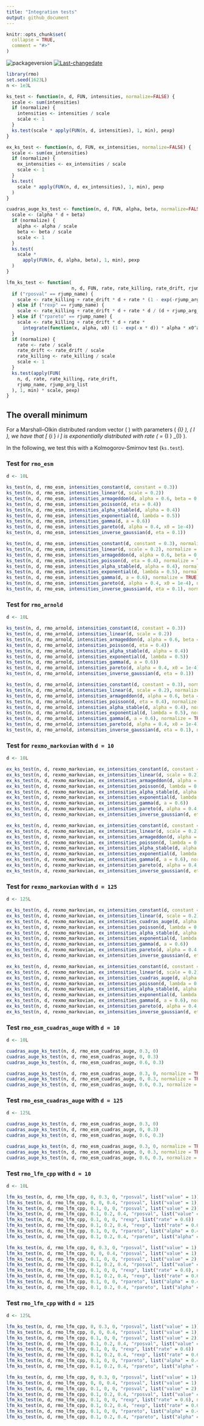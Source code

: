 ```yaml
---
title: "Integration tests"
output: github_document
---
```


```r
knitr::opts_chunk$set(
  collapse = TRUE,
  comment = "#>"
)
```

![packageversion](https://img.shields.io/badge/Package%20version-`r unname(desc::desc_get("Version"))`-orange.svg?style=flat-square)
[![Last-changedate](https://img.shields.io/badge/last%20change-`r gsub('-','--', Sys.Date())`-yellowgreen.svg)](/commits/master)

```r
library(rmo)
set.seed(1623L)
n <- 1e3L

ks_test <- function(n, d, FUN, intensities, normalize=FALSE) {
  scale <- sum(intensities)
  if (normalize) {
    intensities <- intensities / scale
    scale <- 1
  }
  ks.test(scale * apply(FUN(n, d, intensities), 1, min), pexp)
}

ex_ks_test <- function(n, d, FUN, ex_intensities, normalize=FALSE) {
  scale <- sum(ex_intensities)
  if (normalize) {
    ex_intensities <- ex_intensities / scale
    scale <- 1
  }
  ks.test(
    scale * apply(FUN(n, d, ex_intensities), 1, min), pexp
  )
}

cuadras_auge_ks_test <- function(n, d, FUN, alpha, beta, normalize=FALSE) {
  scale <- (alpha * d + beta)
  if (normalize) {
    alpha <- alpha / scale
    beta <- beta / scale
    scale <- 1
  }
  ks.test(
    scale *
      apply(FUN(n, d, alpha, beta), 1, min), pexp
  )
}

lfm_ks_test <- function(
                        n, d, FUN, rate, rate_killing, rate_drift, rjump_name, rjump_arg_list, normalize=FALSE) {
  if ("rposval" == rjump_name) {
    scale <- rate_killing + rate_drift * d + rate * (1 - exp(-rjump_arg_list$value * d))
  } else if ("rexp" == rjump_name) {
    scale <- rate_killing + rate_drift * d + rate * d / (d + rjump_arg_list$rate)
  } else if ("rpareto" == rjump_name) {
    scale <- rate_killing + rate_drift * d + rate *
      integrate(function(x, alpha, x0) (1 - exp(-x * d)) * alpha * x0^alpha / x^(alpha + 1), 0, Inf, alpha = rjump_arg_list$alpha, x0 = rjump_arg_list$x0)$value
  }
  if (normalize) {
    rate <- rate / scale
    rate_drift <- rate_drift / scale
    rate_killing <- rate_killing / scale
    scale <- 1
  }
  ks.test(apply(FUN(
    n, d, rate, rate_killing, rate_drift,
    rjump_name, rjump_arg_list
  ), 1, min) * scale, pexp)
}
```

## The overall minimum

For a Marshall--Olkin distributed random vector \( \boldsymbol{\tau} \) with parameters \( \lambda_{I} \), \( \emptyset \neq I \subseteq {\{ 1 , \ldots , d \}} \), we have that
\[
  \min_{i \in {\{ 1 , \ldots , d \}}} \tau_i
\]
is exponentially distributed with rate \( \lambda = \sum_{\emptyset \neq I \subseteq {\{ 1 , \ldots , d \}}} \lambda_{I} \).

In the following, we test this with a Kolmogorov-Smirnov test (`ks.test`).


### Test for `rmo_esm`

```r
d <- 10L

ks_test(n, d, rmo_esm, intensities_constant(d, constant = 0.3))
ks_test(n, d, rmo_esm, intensities_linear(d, scale = 0.2))
ks_test(n, d, rmo_esm, intensities_armageddon(d, alpha = 0.6, beta = 0.2))
ks_test(n, d, rmo_esm, intensities_poisson(d, eta = 0.4))
ks_test(n, d, rmo_esm, intensities_alpha_stable(d, alpha = 0.4))
ks_test(n, d, rmo_esm, intensities_exponential(d, lambda = 0.5))
ks_test(n, d, rmo_esm, intensities_gamma(d, a = 0.6))
ks_test(n, d, rmo_esm, intensities_pareto(d, alpha = 0.4, x0 = 1e-4))
ks_test(n, d, rmo_esm, intensities_inverse_gaussian(d, eta = 0.1))

ks_test(n, d, rmo_esm, intensities_constant(d, constant = 0.3), normalize = TRUE)
ks_test(n, d, rmo_esm, intensities_linear(d, scale = 0.2), normalize = TRUE)
ks_test(n, d, rmo_esm, intensities_armageddon(d, alpha = 0.6, beta = 0.2), normalize = TRUE)
ks_test(n, d, rmo_esm, intensities_poisson(d, eta = 0.4), normalize = TRUE)
ks_test(n, d, rmo_esm, intensities_alpha_stable(d, alpha = 0.4), normalize = TRUE)
ks_test(n, d, rmo_esm, intensities_exponential(d, lambda = 0.5), normalize = TRUE)
ks_test(n, d, rmo_esm, intensities_gamma(d, a = 0.6), normalize = TRUE)
ks_test(n, d, rmo_esm, intensities_pareto(d, alpha = 0.4, x0 = 1e-4), normalize = TRUE)
ks_test(n, d, rmo_esm, intensities_inverse_gaussian(d, eta = 0.1), normalize = TRUE)
```

### Test for `rmo_arnold`

```r
d <- 10L

ks_test(n, d, rmo_arnold, intensities_constant(d, constant = 0.3))
ks_test(n, d, rmo_arnold, intensities_linear(d, scale = 0.2))
ks_test(n, d, rmo_arnold, intensities_armageddon(d, alpha = 0.6, beta = 0.2))
ks_test(n, d, rmo_arnold, intensities_poisson(d, eta = 0.4))
ks_test(n, d, rmo_arnold, intensities_alpha_stable(d, alpha = 0.4))
ks_test(n, d, rmo_arnold, intensities_exponential(d, lambda = 0.5))
ks_test(n, d, rmo_arnold, intensities_gamma(d, a = 0.6))
ks_test(n, d, rmo_arnold, intensities_pareto(d, alpha = 0.4, x0 = 1e-4))
ks_test(n, d, rmo_arnold, intensities_inverse_gaussian(d, eta = 0.1))

ks_test(n, d, rmo_arnold, intensities_constant(d, constant = 0.3), normalize = TRUE)
ks_test(n, d, rmo_arnold, intensities_linear(d, scale = 0.2), normalize = TRUE)
ks_test(n, d, rmo_arnold, intensities_armageddon(d, alpha = 0.6, beta = 0.2), normalize = TRUE)
ks_test(n, d, rmo_arnold, intensities_poisson(d, eta = 0.4), normalize = TRUE)
ks_test(n, d, rmo_arnold, intensities_alpha_stable(d, alpha = 0.4), normalize = TRUE)
ks_test(n, d, rmo_arnold, intensities_exponential(d, lambda = 0.5), normalize = TRUE)
ks_test(n, d, rmo_arnold, intensities_gamma(d, a = 0.6), normalize = TRUE)
ks_test(n, d, rmo_arnold, intensities_pareto(d, alpha = 0.4, x0 = 1e-4), normalize = TRUE)
ks_test(n, d, rmo_arnold, intensities_inverse_gaussian(d, eta = 0.1), normalize = TRUE)
```


### Test for `rexmo_markovian` with `d = 10`

```r
d <- 10L

ex_ks_test(n, d, rexmo_markovian, ex_intensities_constant(d, constant = 0.3))
ex_ks_test(n, d, rexmo_markovian, ex_intensities_linear(d, scale = 0.2))
ex_ks_test(n, d, rexmo_markovian, ex_intensities_armageddon(d, alpha = 0.6, beta = 0.2))
ex_ks_test(n, d, rexmo_markovian, ex_intensities_poisson(d, lambda = 0.3, eta = 0.4))
ex_ks_test(n, d, rexmo_markovian, ex_intensities_alpha_stable(d, alpha = 0.4))
ex_ks_test(n, d, rexmo_markovian, ex_intensities_exponential(d, lambda = 0.5))
ex_ks_test(n, d, rexmo_markovian, ex_intensities_gamma(d, a = 0.6))
ex_ks_test(n, d, rexmo_markovian, ex_intensities_pareto(d, alpha = 0.4, x0 = 1e-4))
ex_ks_test(n, d, rexmo_markovian, ex_intensities_inverse_gaussian(d, eta = 0.1))

ex_ks_test(n, d, rexmo_markovian, ex_intensities_constant(d, constant = 0.3), normalize = TRUE)
ex_ks_test(n, d, rexmo_markovian, ex_intensities_linear(d, scale = 0.2), normalize = TRUE)
ex_ks_test(n, d, rexmo_markovian, ex_intensities_armageddon(d, alpha = 0.6, beta = 0.2), normalize = TRUE)
ex_ks_test(n, d, rexmo_markovian, ex_intensities_poisson(d, lambda = 0.3, eta = 0.4), normalize = TRUE)
ex_ks_test(n, d, rexmo_markovian, ex_intensities_alpha_stable(d, alpha = 0.4), normalize = TRUE)
ex_ks_test(n, d, rexmo_markovian, ex_intensities_exponential(d, lambda = 0.5), normalize = TRUE)
ex_ks_test(n, d, rexmo_markovian, ex_intensities_gamma(d, a = 0.6), normalize = TRUE)
ex_ks_test(n, d, rexmo_markovian, ex_intensities_pareto(d, alpha = 0.4, x0 = 1e-4), normalize = TRUE)
ex_ks_test(n, d, rexmo_markovian, ex_intensities_inverse_gaussian(d, eta = 0.1), normalize = TRUE)
```


### Test for `rexmo_markovian` with `d = 125`

```r
d <- 125L

ex_ks_test(n, d, rexmo_markovian, ex_intensities_constant(d, constant = 0.3))
ex_ks_test(n, d, rexmo_markovian, ex_intensities_linear(d, scale = 0.2))
ex_ks_test(n, d, rexmo_markovian, ex_intensities_cuadras_auge(d, alpha = 0.6, beta = 0.2))
ex_ks_test(n, d, rexmo_markovian, ex_intensities_poisson(d, lambda = 0.3, eta = 0.4))
ex_ks_test(n, d, rexmo_markovian, ex_intensities_alpha_stable(d, alpha = 0.4))
ex_ks_test(n, d, rexmo_markovian, ex_intensities_exponential(d, lambda = 0.5))
ex_ks_test(n, d, rexmo_markovian, ex_intensities_gamma(d, a = 0.6))
ex_ks_test(n, d, rexmo_markovian, ex_intensities_pareto(d, alpha = 0.4, x0 = 1e-4))
ex_ks_test(n, d, rexmo_markovian, ex_intensities_inverse_gaussian(d, eta = 0.1))

ex_ks_test(n, d, rexmo_markovian, ex_intensities_constant(d, constant = 0.3), normalize = TRUE)
ex_ks_test(n, d, rexmo_markovian, ex_intensities_linear(d, scale = 0.2), normalize = TRUE)
ex_ks_test(n, d, rexmo_markovian, ex_intensities_cuadras_auge(d, alpha = 0.6, beta = 0.2), normalize = TRUE)
ex_ks_test(n, d, rexmo_markovian, ex_intensities_poisson(d, lambda = 0.3, eta = 0.4), normalize = TRUE)
ex_ks_test(n, d, rexmo_markovian, ex_intensities_alpha_stable(d, alpha = 0.4), normalize = TRUE)
ex_ks_test(n, d, rexmo_markovian, ex_intensities_exponential(d, lambda = 0.5), normalize = TRUE)
ex_ks_test(n, d, rexmo_markovian, ex_intensities_gamma(d, a = 0.6), normalize = TRUE)
ex_ks_test(n, d, rexmo_markovian, ex_intensities_pareto(d, alpha = 0.4, x0 = 1e-4), normalize = TRUE)
ex_ks_test(n, d, rexmo_markovian, ex_intensities_inverse_gaussian(d, eta = 0.1), normalize = TRUE)
```


### Test `rmo_esm_cuadras_auge` with `d = 10`

```r
d <- 10L

cuadras_auge_ks_test(n, d, rmo_esm_cuadras_auge, 0.3, 0)
cuadras_auge_ks_test(n, d, rmo_esm_cuadras_auge, 0, 0.3)
cuadras_auge_ks_test(n, d, rmo_esm_cuadras_auge, 0.6, 0.3)

cuadras_auge_ks_test(n, d, rmo_esm_cuadras_auge, 0.3, 0, normalize = TRUE)
cuadras_auge_ks_test(n, d, rmo_esm_cuadras_auge, 0, 0.3, normalize = TRUE)
cuadras_auge_ks_test(n, d, rmo_esm_cuadras_auge, 0.6, 0.3, normalize = TRUE)
```


### Test `rmo_esm_cuadras_auge` with `d = 125`

```r
d <- 125L

cuadras_auge_ks_test(n, d, rmo_esm_cuadras_auge, 0.3, 0)
cuadras_auge_ks_test(n, d, rmo_esm_cuadras_auge, 0, 0.3)
cuadras_auge_ks_test(n, d, rmo_esm_cuadras_auge, 0.6, 0.3)

cuadras_auge_ks_test(n, d, rmo_esm_cuadras_auge, 0.3, 0, normalize = TRUE)
cuadras_auge_ks_test(n, d, rmo_esm_cuadras_auge, 0, 0.3, normalize = TRUE)
cuadras_auge_ks_test(n, d, rmo_esm_cuadras_auge, 0.6, 0.3, normalize = TRUE)
```


### Test `rmo_lfm_cpp` with `d = 10`

```r
d <- 10L

lfm_ks_test(n, d, rmo_lfm_cpp, 0, 0.3, 0, "rposval", list("value" = 1))
lfm_ks_test(n, d, rmo_lfm_cpp, 0, 0, 0.4, "rposval", list("value" = 1))
lfm_ks_test(n, d, rmo_lfm_cpp, 0.1, 0, 0, "rposval", list("value" = 2))
lfm_ks_test(n, d, rmo_lfm_cpp, 0.1, 0.2, 0.4, "rposval", list("value" = 2))
lfm_ks_test(n, d, rmo_lfm_cpp, 0.1, 0, 0, "rexp", list("rate" = 0.6))
lfm_ks_test(n, d, rmo_lfm_cpp, 0.1, 0.2, 0.4, "rexp", list("rate" = 0.6))
lfm_ks_test(n, d, rmo_lfm_cpp, 0.1, 0, 0, "rpareto", list("alpha" = 0.4, "x0" = 1e-4))
lfm_ks_test(n, d, rmo_lfm_cpp, 0.1, 0.2, 0.4, "rpareto", list("alpha" = 0.4, "x0" = 1e-4))

lfm_ks_test(n, d, rmo_lfm_cpp, 0, 0.3, 0, "rposval", list("value" = 1), normalize = TRUE)
lfm_ks_test(n, d, rmo_lfm_cpp, 0, 0, 0.4, "rposval", list("value" = 1), normalize = TRUE)
lfm_ks_test(n, d, rmo_lfm_cpp, 0.1, 0, 0, "rposval", list("value" = 2), normalize = TRUE)
lfm_ks_test(n, d, rmo_lfm_cpp, 0.1, 0.2, 0.4, "rposval", list("value" = 2), normalize = TRUE)
lfm_ks_test(n, d, rmo_lfm_cpp, 0.1, 0, 0, "rexp", list("rate" = 0.6), normalize = TRUE)
lfm_ks_test(n, d, rmo_lfm_cpp, 0.1, 0.2, 0.4, "rexp", list("rate" = 0.6), normalize = TRUE)
lfm_ks_test(n, d, rmo_lfm_cpp, 0.1, 0, 0, "rpareto", list("alpha" = 0.4, "x0" = 1e-4), normalize = TRUE)
lfm_ks_test(n, d, rmo_lfm_cpp, 0.1, 0.2, 0.4, "rpareto", list("alpha" = 0.4, "x0" = 1e-4), normalize = TRUE)
```


### Test `rmo_lfm_cpp` with `d = 125`

```r
d <- 125L

lfm_ks_test(n, d, rmo_lfm_cpp, 0, 0.3, 0, "rposval", list("value" = 1))
lfm_ks_test(n, d, rmo_lfm_cpp, 0, 0, 0.4, "rposval", list("value" = 1))
lfm_ks_test(n, d, rmo_lfm_cpp, 0.1, 0, 0, "rposval", list("value" = 2))
lfm_ks_test(n, d, rmo_lfm_cpp, 0.1, 0.2, 0.4, "rposval", list("value" = 2))
lfm_ks_test(n, d, rmo_lfm_cpp, 0.1, 0, 0, "rexp", list("rate" = 0.6))
lfm_ks_test(n, d, rmo_lfm_cpp, 0.1, 0.2, 0.4, "rexp", list("rate" = 0.6))
lfm_ks_test(n, d, rmo_lfm_cpp, 0.1, 0, 0, "rpareto", list("alpha" = 0.4, "x0" = 1e-4))
lfm_ks_test(n, d, rmo_lfm_cpp, 0.1, 0.2, 0.4, "rpareto", list("alpha" = 0.4, "x0" = 1e-4))

lfm_ks_test(n, d, rmo_lfm_cpp, 0, 0.3, 0, "rposval", list("value" = 1), normalize = TRUE)
lfm_ks_test(n, d, rmo_lfm_cpp, 0, 0, 0.4, "rposval", list("value" = 1), normalize = TRUE)
lfm_ks_test(n, d, rmo_lfm_cpp, 0.1, 0, 0, "rposval", list("value" = 2), normalize = TRUE)
lfm_ks_test(n, d, rmo_lfm_cpp, 0.1, 0.2, 0.4, "rposval", list("value" = 2), normalize = TRUE)
lfm_ks_test(n, d, rmo_lfm_cpp, 0.1, 0, 0, "rexp", list("rate" = 0.6), normalize = TRUE)
lfm_ks_test(n, d, rmo_lfm_cpp, 0.1, 0.2, 0.4, "rexp", list("rate" = 0.6), normalize = TRUE)
lfm_ks_test(n, d, rmo_lfm_cpp, 0.1, 0, 0, "rpareto", list("alpha" = 0.4, "x0" = 1e-4), normalize = TRUE)
lfm_ks_test(n, d, rmo_lfm_cpp, 0.1, 0.2, 0.4, "rpareto", list("alpha" = 0.4, "x0" = 1e-4), normalize = TRUE)
```
